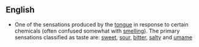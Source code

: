 ==English==
*One of the sensations produced by the [[tongue]] in response to certain chemicals (often confused somewhat with [[smell]]ing).  The primary sensations classified as taste are: [[sweet]], [[sour]], [[bitter]], [[salty]] and [[umame]]